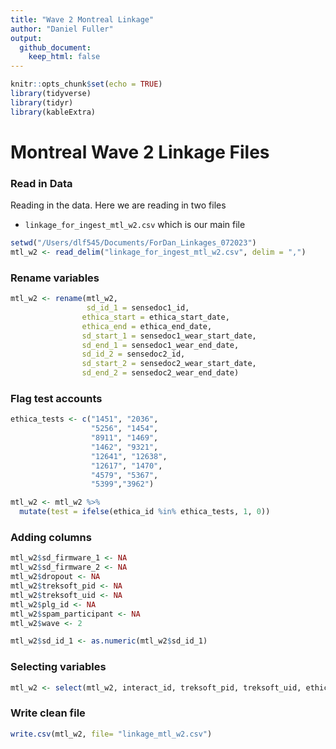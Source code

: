 ```yaml
---
title: "Wave 2 Montreal Linkage"
author: "Daniel Fuller"
output:
  github_document:
    keep_html: false
---
```


```r
knitr::opts_chunk$set(echo = TRUE)
library(tidyverse)
library(tidyr)
library(kableExtra)
```

# Montreal Wave 2 Linkage Files

### Read in Data

Reading in the data. Here we are reading in two files

- `linkage_for_ingest_mtl_w2.csv` which is our main file

```r
setwd("/Users/dlf545/Documents/ForDan_Linkages_072023")
mtl_w2 <- read_delim("linkage_for_ingest_mtl_w2.csv", delim = ",")
```

### Rename variables

```r
mtl_w2 <- rename(mtl_w2, 
                 sd_id_1 = sensedoc1_id,
                ethica_start = ethica_start_date, 
                ethica_end = ethica_end_date,
                sd_start_1 = sensedoc1_wear_start_date,
                sd_end_1 = sensedoc1_wear_end_date,
                sd_id_2 = sensedoc2_id,
                sd_start_2 = sensedoc2_wear_start_date,
                sd_end_2 = sensedoc2_wear_end_date)
```

### Flag test accounts

```r
ethica_tests <- c("1451", "2036", 
                  "5256", "1454", 
                  "8911", "1469",
                  "1462", "9321", 
                  "12641", "12638", 
                  "12617", "1470",
                  "4579", "5367",
                  "5399","3962")
```

```r
mtl_w2 <- mtl_w2 %>%
  mutate(test = ifelse(ethica_id %in% ethica_tests, 1, 0)) 
```

### Adding columns

```r
mtl_w2$sd_firmware_1 <- NA
mtl_w2$sd_firmware_2 <- NA
mtl_w2$dropout <- NA
mtl_w2$treksoft_pid <- NA
mtl_w2$treksoft_uid <- NA
mtl_w2$plg_id <- NA
mtl_w2$spam_participant <- NA
mtl_w2$wave <- 2

mtl_w2$sd_id_1 <- as.numeric(mtl_w2$sd_id_1)
```

### Selecting variables

```r
mtl_w2 <- select(mtl_w2, interact_id, treksoft_pid, treksoft_uid, ethica_id, sd_id_1, sd_firmware_1, sd_start_1, sd_end_1, sd_id_2, sd_firmware_2, sd_start_2, sd_end_2, data_disposition, dropout, test, plg_id, spam_participant, wave)
```

### Write clean file

```r
write.csv(mtl_w2, file= "linkage_mtl_w2.csv")
```


